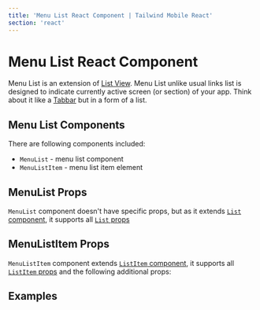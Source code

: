 ```yaml
---
title: 'Menu List React Component | Tailwind Mobile React'
section: 'react'
---
```



# Menu List React Component

Menu List is an extension of [List View](/react/list). Menu List unlike usual links list is designed to indicate currently active screen (or section) of your app. Think about it like a [Tabbar](/react/tabbar) but in a form of a list.

## Menu List Components

There are following components included:

- `MenuList` - menu list component
- `MenuListItem` - menu list item element

## MenuList Props

`MenuList` component doesn't have specific props, but as it extends [`List` component](/react/list), it supports all [`List` props](/react/list#list-props)

## MenuListItem Props

`MenuListItem` component extends [`ListItem` component](/react/list-item), it supports all [`ListItem` props](/react/list-item#listitem-props) and the following additional props:

<MenuListItemProps />

## Examples

<MenuListExample />
